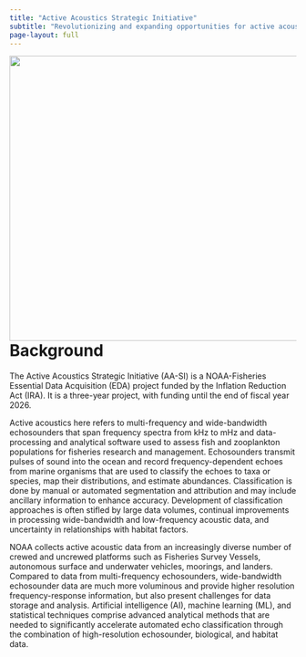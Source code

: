 ```yaml
---
title: "Active Acoustics Strategic Initiative"
subtitle: "Revolutionizing and expanding opportunities for active acoustic data in ecosystem-based fisheries science and management through a NOAA-wide program that advances analytical methods for multi-disciplinary data collected from innovative platforms"
page-layout: full
---
```


<img src="https://github.com/nmfs-fish-tools/AA-SI/assets/31130924/eb27c8ce-1d30-4706-92b8-cf5c4749189b" width="600" height="500" align="right" />

# Background
The Active Acoustics Strategic Initiative (AA-SI) is a NOAA-Fisheries Essential Data Acquisition (EDA) project funded by the Inflation Reduction Act (IRA). It is a three-year project, with funding until the end of fiscal year 2026.

Active acoustics here refers to multi-frequency and wide-bandwidth echosounders that span frequency spectra from kHz to mHz and data-processing and analytical software used to assess fish and zooplankton populations for fisheries research and management. Echosounders transmit pulses of sound into the ocean and record frequency-dependent echoes from marine organisms that are used to classify the echoes to taxa or species, map their distributions, and estimate abundances. Classification is done by manual or automated segmentation and attribution and may include ancillary information to enhance accuracy. Development of classification approaches is often stifled by large data volumes, continual improvements in processing wide-bandwidth and low-frequency acoustic data, and uncertainty in relationships with habitat factors.

NOAA collects active acoustic data from an increasingly diverse number of crewed and uncrewed platforms such as Fisheries Survey Vessels, autonomous surface and underwater vehicles, moorings, and landers. Compared to data from multi-frequency echosounders, wide-bandwidth echosounder data are much more voluminous and provide higher resolution frequency-response information, but also present challenges for data storage and analysis. Artificial intelligence (AI), machine learning (ML), and statistical techniques comprise advanced analytical methods that are needed to significantly accelerate automated echo classification through the combination of high-resolution echosounder, biological, and habitat data.


